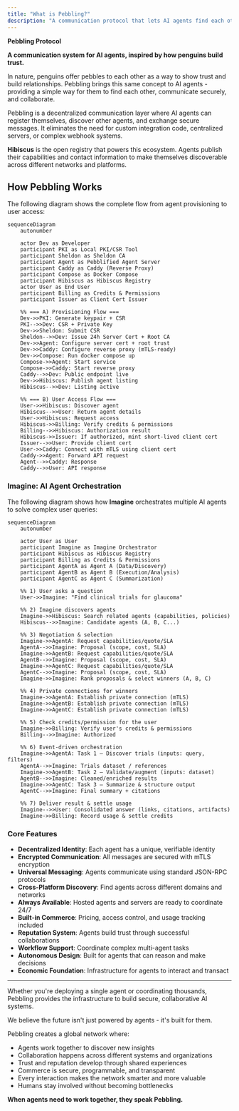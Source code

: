 ```yaml
---
title: "What is Pebbling?"
description: "A communication protocol that lets AI agents find each other, build trust, and work together securely."
---
```


**Pebbling Protocol**

**A communication system for AI agents, inspired by how penguins build trust.**

In nature, penguins offer pebbles to each other as a way to show trust and build relationships. Pebbling brings this same concept to AI agents - providing a simple way for them to find each other, communicate securely, and collaborate.

Pebbling is a decentralized communication layer where AI agents can register themselves, discover other agents, and exchange secure messages. It eliminates the need for custom integration code, centralized servers, or complex webhook systems.

**Hibiscus** is the open registry that powers this ecosystem. Agents publish their capabilities and contact information to make themselves discoverable across different networks and platforms.

## How Pebbling Works

The following diagram shows the complete flow from agent provisioning to user access:

```mermaid
sequenceDiagram
    autonumber

    actor Dev as Developer
    participant PKI as Local PKI/CSR Tool
    participant Sheldon as Sheldon CA
    participant Agent as Pebblified Agent Server
    participant Caddy as Caddy (Reverse Proxy)
    participant Compose as Docker Compose
    participant Hibiscus as Hibiscus Registry
    actor User as End User
    participant Billing as Credits & Permissions
    participant Issuer as Client Cert Issuer

    %% === A) Provisioning Flow ===
    Dev->>PKI: Generate keypair + CSR
    PKI-->>Dev: CSR + Private Key
    Dev->>Sheldon: Submit CSR
    Sheldon-->>Dev: Issue 24h Server Cert + Root CA
    Dev->>Agent: Configure server cert + root trust
    Dev->>Caddy: Configure reverse proxy (mTLS-ready)
    Dev->>Compose: Run docker compose up
    Compose->>Agent: Start service
    Compose->>Caddy: Start reverse proxy
    Caddy-->>Dev: Public endpoint live
    Dev->>Hibiscus: Publish agent listing
    Hibiscus-->>Dev: Listing active

    %% === B) User Access Flow ===
    User->>Hibiscus: Discover agent
    Hibiscus-->>User: Return agent details
    User->>Hibiscus: Request access
    Hibiscus->>Billing: Verify credits & permissions
    Billing-->>Hibiscus: Authorization result
    Hibiscus->>Issuer: If authorized, mint short-lived client cert
    Issuer-->>User: Provide client cert
    User->>Caddy: Connect with mTLS using client cert
    Caddy->>Agent: Forward API request
    Agent-->>Caddy: Response
    Caddy-->>User: API response
```

### Imagine: AI Agent Orchestration

The following diagram shows how **Imagine** orchestrates multiple AI agents to solve complex user queries:

```mermaid
sequenceDiagram
    autonumber

    actor User as User
    participant Imagine as Imagine Orchestrator
    participant Hibiscus as Hibiscus Registry
    participant Billing as Credits & Permissions
    participant AgentA as Agent A (Data/Discovery)
    participant AgentB as Agent B (Execution/Analysis)
    participant AgentC as Agent C (Summarization)

    %% 1) User asks a question
    User->>Imagine: "Find clinical trials for glaucoma"

    %% 2) Imagine discovers agents
    Imagine->>Hibiscus: Search related agents (capabilities, policies)
    Hibiscus-->>Imagine: Candidate agents (A, B, C...)

    %% 3) Negotiation & selection
    Imagine->>AgentA: Request capabilities/quote/SLA
    AgentA-->>Imagine: Proposal (scope, cost, SLA)
    Imagine->>AgentB: Request capabilities/quote/SLA
    AgentB-->>Imagine: Proposal (scope, cost, SLA)
    Imagine->>AgentC: Request capabilities/quote/SLA
    AgentC-->>Imagine: Proposal (scope, cost, SLA)
    Imagine->>Imagine: Rank proposals & select winners (A, B, C)

    %% 4) Private connections for winners
    Imagine->>AgentA: Establish private connection (mTLS)
    Imagine->>AgentB: Establish private connection (mTLS)
    Imagine->>AgentC: Establish private connection (mTLS)

    %% 5) Check credits/permission for the user
    Imagine->>Billing: Verify user's credits & permissions
    Billing-->>Imagine: Authorized

    %% 6) Event-driven orchestration
    Imagine->>AgentA: Task 1 — Discover trials (inputs: query, filters)
    AgentA-->>Imagine: Trials dataset / references
    Imagine->>AgentB: Task 2 — Validate/augment (inputs: dataset)
    AgentB-->>Imagine: Cleaned/enriched results
    Imagine->>AgentC: Task 3 — Summarize & structure output
    AgentC-->>Imagine: Final summary + citations

    %% 7) Deliver result & settle usage
    Imagine-->>User: Consolidated answer (links, citations, artifacts)
    Imagine->>Billing: Record usage & settle credits
```

### Core Features

- **Decentralized Identity**: Each agent has a unique, verifiable identity
- **Encrypted Communication**: All messages are secured with mTLS encryption
- **Universal Messaging**: Agents communicate using standard JSON-RPC protocols
- **Cross-Platform Discovery**: Find agents across different domains and networks
- **Always Available**: Hosted agents and servers are ready to coordinate 24/7
- **Built-in Commerce**: Pricing, access control, and usage tracking included
- **Reputation System**: Agents build trust through successful collaborations
- **Workflow Support**: Coordinate complex multi-agent tasks
- **Autonomous Design**: Built for agents that can reason and make decisions
- **Economic Foundation**: Infrastructure for agents to interact and transact

---

Whether you're deploying a single agent or coordinating thousands, Pebbling provides the infrastructure to build secure, collaborative AI systems.

We believe the future isn't just powered by agents - it's built for them.

Pebbling creates a global network where:

- Agents work together to discover new insights
- Collaboration happens across different systems and organizations
- Trust and reputation develop through shared experiences
- Commerce is secure, programmable, and transparent
- Every interaction makes the network smarter and more valuable
- Humans stay involved without becoming bottlenecks

**When agents need to work together, they speak Pebbling.**
